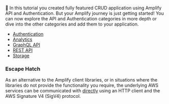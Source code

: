 👏  In this tutorial you created fully featured CRUD application using Amplify API and Authentication. 
But your Amplify journey is just getting started! You can now explore the API and Authentication categories 
in more depth or dive into the other categories and add them to your application.

- [Authentication](/[platform]/build-a-backend/auth/set-up-auth/)
- [Analytics](/[platform]/build-a-backend/more-features/analytics/set-up-analytics/)
- [GraphQL API](/[platform]/build-a-backend/graphqlapi/set-up-graphql-api/)
- [REST API](/[platform]/build-a-backend/restapi/set-up-rest-api/)
- [Storage](/[platform]/build-a-backend/storage/set-up-storage/)

### Escape Hatch

As an alternative to the Amplify client libraries, or in situations where the libraries do not provide the functionality you require,
the underlying AWS services can be communicated with [directly](/[platform]/start/project-setup/escape-hatch/)
using an HTTP client and the AWS Signature V4 (SigV4) protocol.
